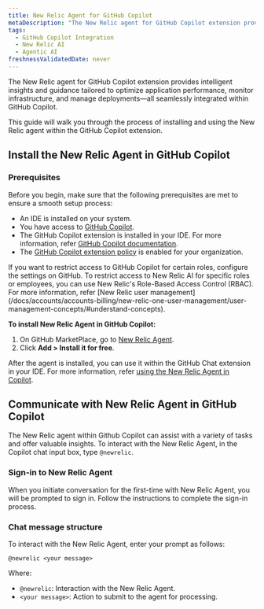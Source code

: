 ```yaml
---
title: New Relic Agent for GitHub Copilot
metaDescription: "The New Relic agent for GitHub Copilot extension provides intelligent insights and guidance tailored to optimize application performance, monitor infrastructure, and manage deployments—all seamlessly integrated within GitHub Copilot."
tags:
  - GitHub Copilot Integration 
  - New Relic AI
  - Agentic AI
freshnessValidatedDate: never
---
```


The New Relic agent for GitHub Copilot extension provides intelligent insights and guidance tailored to optimize application performance, monitor infrastructure, and manage deployments—all seamlessly integrated within GitHub Copilot.

This guide will walk you through the process of installing and using the New Relic agent within the GitHub Copilot extension.

## Install the New Relic Agent in GitHub Copilot

### Prerequisites

Before you begin, make sure that the following prerequisites are met to ensure a smooth setup process:

- An IDE is installed on your system.
- You have access to [GitHub Copilot](https://github.com/features/copilot).
- The GitHub Copilot extension is installed in your IDE. For more information, refer [GitHub Copilot documentation](https://docs.github.com/en/copilot/managing-copilot/configure-personal-settings/installing-the-github-copilot-extension-in-your-environment).
- The [GitHub Copilot extension policy](https://docs.github.com/en/enterprise-cloud@latest/copilot/managing-copilot/managing-github-copilot-in-your-organization/managing-policies-for-copilot-in-your-organization#setting-a-policy-for-github-copilot-extensions-in-your-organization) is enabled for your organization.

<Callout variant="tip" title="tip">
If you want to restrict access to GitHub Copilot for certain roles, configure the settings on GitHub. To restrict access to New Relic AI for specific roles or employees, you can use New Relic's Role-Based Access Control (RBAC). For more information, refer [New Relic user management](/docs/accounts/accounts-billing/new-relic-one-user-management/user-management-concepts/#understand-concepts).
</Callout>

**To install New Relic Agent in GitHub Copilot:**

1. On GitHub MarketPlace, go to [New Relic Agent](https://github.com/marketplace/newrelic-copilot-extension).
2. Click **Add > Install it for free**.
  
  After the agent is installed, you can use it within the GitHub Chat extension in your IDE. For more information, refer [using the New Relic Agent in Copilot](#communicate-with-New-Relic-Agent-in-gitHub-copilot).


## Communicate with New Relic Agent in GitHub Copilot

The New Relic agent within Github Copilot can assist with a variety of tasks and offer valuable insights. To interact with the New Relic Agent, in the Copilot chat input box, type `@newrelic`. 

### Sign-in to New Relic Agent

When you initiate conversation for the first-time with New Relic Agent, you will be prompted to sign in. Follow the instructions to complete the sign-in process.

### Chat message structure

To interact with the New Relic Agent, enter your prompt as follows:

``` @newrelic <your message> ```

Where:

- `@newrelic`: Interaction with the New Relic Agent.
- `<your message>`: Action to submit to the agent for processing.

